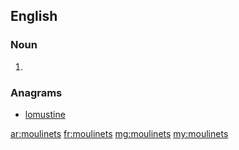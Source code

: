 ==English==

===Noun===
{{head|en|noun plural form}}

# {{plural of|moulinet|lang=en}}

===Anagrams===
* [[lomustine#English|lomustine]]

[[ar:moulinets]]
[[fr:moulinets]]
[[mg:moulinets]]
[[my:moulinets]]